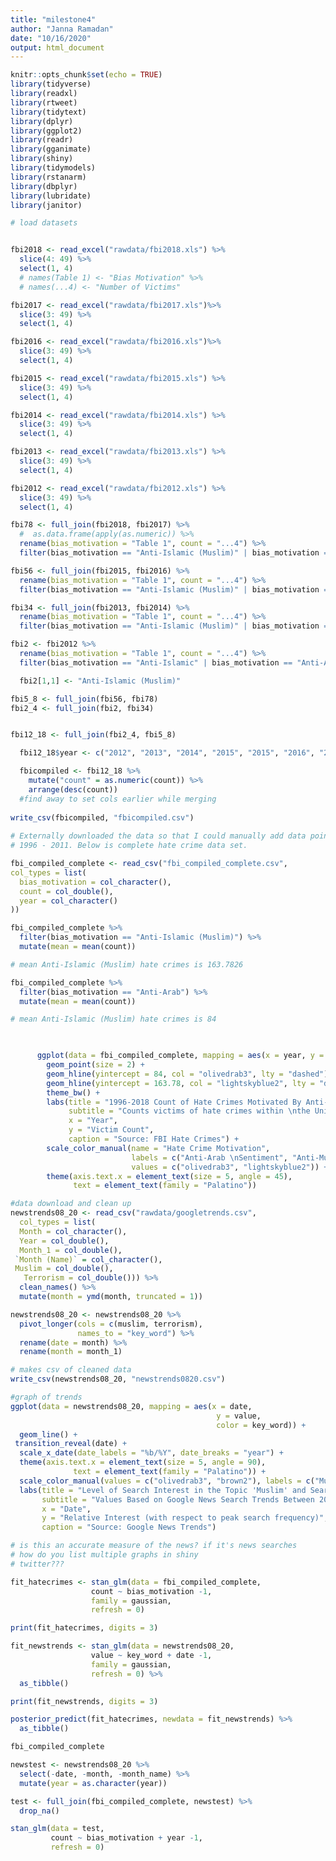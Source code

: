 ```yaml
---
title: "milestone4"
author: "Janna Ramadan"
date: "10/16/2020"
output: html_document
---
```


```r
knitr::opts_chunk$set(echo = TRUE)
library(tidyverse)
library(readxl)
library(rtweet)
library(tidytext)
library(dplyr)
library(ggplot2)
library(readr)
library(gganimate)
library(shiny)
library(tidymodels)
library(rstanarm)
library(dbplyr)
library(lubridate)
library(janitor)

```


```r
# load datasets


fbi2018 <- read_excel("rawdata/fbi2018.xls") %>%
  slice(4: 49) %>%
  select(1, 4) 
  # names(Table 1) <- "Bias Motivation" %>%
  # names(...4) <- "Number of Victims"

fbi2017 <- read_excel("rawdata/fbi2017.xls")%>%
  slice(3: 49) %>%
  select(1, 4)

fbi2016 <- read_excel("rawdata/fbi2016.xls")%>%
  slice(3: 49) %>%
  select(1, 4)

fbi2015 <- read_excel("rawdata/fbi2015.xls") %>%
  slice(3: 49) %>%
  select(1, 4)

fbi2014 <- read_excel("rawdata/fbi2014.xls") %>%
  slice(3: 49) %>%
  select(1, 4)

fbi2013 <- read_excel("rawdata/fbi2013.xls") %>%
  slice(3: 49) %>%
  select(1, 4)

fbi2012 <- read_excel("rawdata/fbi2012.xls") %>%
  slice(3: 49) %>%
  select(1, 4)

```

```r
fbi78 <- full_join(fbi2018, fbi2017) %>%
  #  as.data.frame(apply(as.numeric)) %>%
  rename(bias_motivation = "Table 1", count = "...4") %>%
  filter(bias_motivation == "Anti-Islamic (Muslim)" | bias_motivation == "Anti-Arab") 

fbi56 <- full_join(fbi2015, fbi2016) %>%
  rename(bias_motivation = "Table 1", count = "...4") %>%
  filter(bias_motivation == "Anti-Islamic (Muslim)" | bias_motivation == "Anti-Arab") 

fbi34 <- full_join(fbi2013, fbi2014) %>%
  rename(bias_motivation = "Table 1", count = "...4") %>%
  filter(bias_motivation == "Anti-Islamic (Muslim)" | bias_motivation == "Anti-Arab") 

fbi2 <- fbi2012 %>%
  rename(bias_motivation = "Table 1", count = "...4") %>%
  filter(bias_motivation == "Anti-Islamic" | bias_motivation == "Anti-Arab")

  fbi2[1,1] <- "Anti-Islamic (Muslim)"

fbi5_8 <- full_join(fbi56, fbi78)
fbi2_4 <- full_join(fbi2, fbi34)


fbi12_18 <- full_join(fbi2_4, fbi5_8)

  fbi12_18$year <- c("2012", "2013", "2014", "2015", "2015", "2016", "2016", "2018", "2018", "2017", "2017")

  fbicompiled <- fbi12_18 %>%
    mutate("count" = as.numeric(count)) %>%
    arrange(desc(count))
  #find away to set cols earlier while merging
    
write_csv(fbicompiled, "fbicompiled.csv")
  
# Externally downloaded the data so that I could manually add data points from
# 1996 - 2011. Below is complete hate crime data set.

fbi_compiled_complete <- read_csv("fbi_compiled_complete.csv",
col_types = list(
  bias_motivation = col_character(),
  count = col_double(),
  year = col_character()
))

fbi_compiled_complete %>%
  filter(bias_motivation == "Anti-Islamic (Muslim)") %>%
  mutate(mean = mean(count))

# mean Anti-Islamic (Muslim) hate crimes is 163.7826 

fbi_compiled_complete %>%
  filter(bias_motivation == "Anti-Arab") %>%
  mutate(mean = mean(count))

# mean Anti-Islamic (Muslim) hate crimes is 84 

  
```

```r

      ggplot(data = fbi_compiled_complete, mapping = aes(x = year, y = count, color = bias_motivation)) +
        geom_point(size = 2) +
        geom_hline(yintercept = 84, col = "olivedrab3", lty = "dashed") +
        geom_hline(yintercept = 163.78, col = "lightskyblue2", lty = "dashed") +
        theme_bw() +
        labs(title = "1996-2018 Count of Hate Crimes Motivated By Anti-Muslim or \nAnti-Arab Sentiment",
             subtitle = "Counts victims of hate crimes within \nthe United States",
             x = "Year",
             y = "Victim Count",
             caption = "Source: FBI Hate Crimes") +
        scale_color_manual(name = "Hate Crime Motivation",
                           labels = c("Anti-Arab \nSentiment", "Anti-Muslim \nSentiment"),
                           values = c("olivedrab3", "lightskyblue2")) +
        theme(axis.text.x = element_text(size = 5, angle = 45),
              text = element_text(family = "Palatino"))

```

```r

#data download and clean up
newstrends08_20 <- read_csv("rawdata/googletrends.csv",
  col_types = list(
  Month = col_character(),
  Year = col_double(),
  Month_1 = col_double(),
 `Month (Name)` = col_character(),
 Muslim = col_double(),
   Terrorism = col_double())) %>%  
  clean_names() %>%
  mutate(month = ymd(month, truncated = 1)) 

newstrends08_20 <- newstrends08_20 %>%
  pivot_longer(cols = c(muslim, terrorism), 
               names_to = "key_word") %>%
  rename(date = month) %>%
  rename(month = month_1)

# makes csv of cleaned data
write_csv(newstrends08_20, "newstrends0820.csv")

#graph of trends
ggplot(data = newstrends08_20, mapping = aes(x = date, 
                                              y = value, 
                                              color = key_word)) +
  geom_line() +
 transition_reveal(date) +
  scale_x_date(date_labels = "%b/%Y", date_breaks = "year") +
  theme(axis.text.x = element_text(size = 5, angle = 90),
              text = element_text(family = "Palatino")) +
  scale_color_manual(values = c("olivedrab3", "brown2"), labels = c("Muslim", "Terorrism"), name = "Key Word Search Term") +
  labs(title = "Level of Search Interest in the Topic 'Muslim' and Search Term 'Terrorist'",
       subtitle = "Values Based on Google News Search Trends Between 2008 and 2020", 
       x = "Date", 
       y = "Relative Interest (with respect to peak search frequency)", 
       caption = "Source: Google News Trends")

# is this an accurate measure of the news? if it's news searches
# how do you list multiple graphs in shiny
# twitter???

```


```r
fit_hatecrimes <- stan_glm(data = fbi_compiled_complete,
                  count ~ bias_motivation -1,
                  family = gaussian, 
                  refresh = 0) 

print(fit_hatecrimes, digits = 3)

fit_newstrends <- stan_glm(data = newstrends08_20,
                  value ~ key_word + date -1,
                  family = gaussian, 
                  refresh = 0) %>%
  as_tibble()

print(fit_newstrends, digits = 3)
```

```r
posterior_predict(fit_hatecrimes, newdata = fit_newstrends) %>%
  as_tibble() 

```

```r
fbi_compiled_complete

newstest <- newstrends08_20 %>%
  select(-date, -month, -month_name) %>%
  mutate(year = as.character(year)) 

test <- full_join(fbi_compiled_complete, newstest) %>%
  drop_na()

stan_glm(data = test,
         count ~ bias_motivation + year -1,
         refresh = 0)

```

